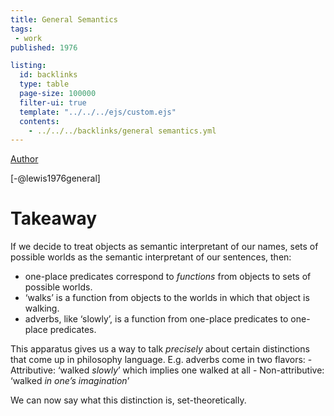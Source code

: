 ```yaml
---
title: General Semantics
tags:  
 - work
published: 1976

listing:
  id: backlinks
  type: table
  page-size: 100000
  filter-ui: true
  template: "../../../ejs/custom.ejs"
  contents:
    - ../../../backlinks/general semantics.yml
---
```


[Author](/docs/phil/people/David Lewis.html)

[-@lewis1976general]

# Takeaway 

If we decide to treat objects as semantic interpretant of our names, sets of possible worlds as 
the semantic interpretant of our sentences, then: 

- one-place predicates correspond to *functions* from objects to sets of possible worlds.
- 'walks' is a function from objects to the worlds in which that object is 
    walking.
- adverbs, like 'slowly', is a function from one-place predicates to 
  one-place predicates.

This apparatus gives us a way to talk *precisely* about certain distinctions that come up in philosophy language. E.g. adverbs come in two flavors:
    - Attributive: 'walked *slowly*' which implies one walked at all
    - Non-attributive: 'walked *in one's imagination*'

We can now say what this distinction is, set-theoretically.